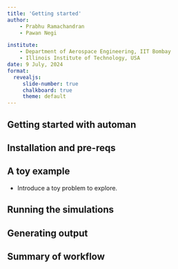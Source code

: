 ```yaml
---
title: 'Getting started'
author: 
    - Prabhu Ramachandran
    - Pawan Negi

institute: 
    - Department of Aerospace Engineering, IIT Bombay
    - Illinois Institute of Technology, USA
date: 9 July, 2024
format:
  revealjs:
     slide-number: true
     chalkboard: true
     theme: default
---
```


## Getting started with automan

## Installation and pre-reqs

## A toy example

- Introduce a toy problem to explore.

## Running the simulations

## Generating output 

## Summary of workflow

